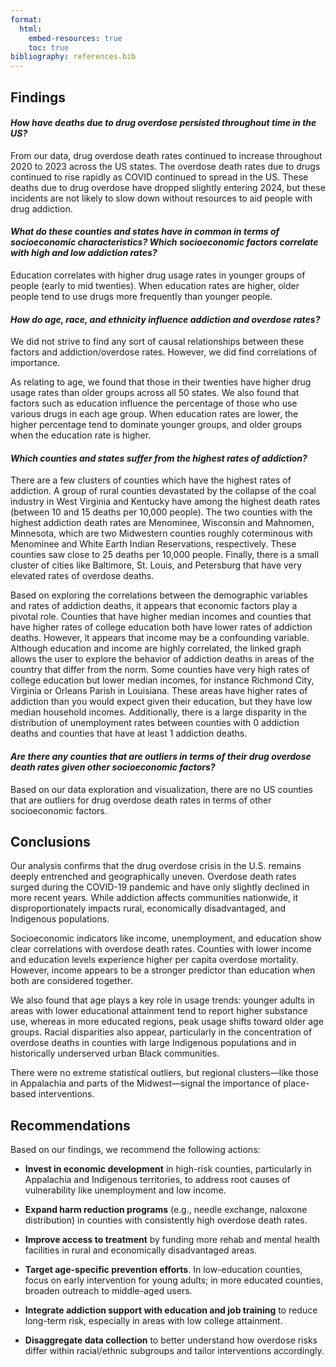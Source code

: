 ```yaml
---
format: 
  html:
    embed-resources: true
    toc: true
bibliography: references.bib
---
```


## Findings 

#### *How have deaths due to drug overdose persisted throughout time in the US?*

From our data, drug overdose death rates continued to increase throughout 2020 to 2023 across the US states. The overdose death rates due to drugs continued to rise rapidly as COVID continued to spread in the US. These deaths due to drug overdose have dropped slightly entering 2024, but these incidents are not likely to slow down without resources to aid people with drug addiction.

#### *What do these counties and states have in common in terms of socioeconomic characteristics? Which socioeconomic factors correlate with high and low addiction rates?*

Education correlates with higher drug usage rates in younger groups of people (early to mid twenties). When education rates are higher, older people tend to use drugs more frequently than younger people.

#### *How do age, race, and ethnicity influence addiction and overdose rates?*

We did not strive to find any sort of causal relationships between these factors and addiction/overdose rates. However, we did find correlations of importance.

As relating to age, we found that those in their twenties have higher drug usage rates than older groups across all 50 states. We also found that factors such as education influence the percentage of those who use various drugs in each age group. When education rates are lower, the higher percentage tend to dominate younger groups, and older groups when the education rate is higher.

#### *Which counties and states suffer from the highest rates of addiction?*

There are a few clusters of counties which have the highest rates of addiction. A group of rural counties devastated by the collapse of the coal industry in West Virginia and Kentucky have among the highest death rates (between 10 and 15 deaths per 10,000 people). The two counties with the highest addiction death rates are Menominee, Wisconsin and Mahnomen, Minnesota, which are two Midwestern counties roughly coterminous with Menominee and White Earth Indian Reservations, respectively. These counties saw close to 25 deaths per 10,000 people. Finally, there is a small cluster of cities like Baltimore, St. Louis, and Petersburg that have very elevated rates of overdose deaths.

Based on exploring the correlations between the demographic variables and rates of addiction deaths, it appears that economic factors play a pivotal role. Counties that have higher median incomes and counties that have higher rates of college education both have lower rates of addiction deaths. However, it appears that income may be a confounding variable. Although education and income are highly correlated, the linked graph allows the user to explore the behavior of addiction deaths in areas of the country that differ from the norm. Some counties have very high rates of college education but lower median incomes, for instance Richmond City, Virginia or Orleans Parish in Louisiana. These areas have higher rates of addiction than you would expect given their education, but they have low median household incomes. Additionally, there is a large disparity in the distribution of unemployment rates between counties with 0 addiction deaths and counties that have at least 1 addiction deaths.

#### *Are there any counties that are outliers in terms of their drug overdose death rates given other socioeconomic factors?*

Based on our data exploration and visualization, there are no US counties that are outliers for drug overdose death rates in terms of other socioeconomic factors.

## Conclusions
Our analysis confirms that the drug overdose crisis in the U.S. remains deeply entrenched and geographically uneven. Overdose death rates surged during the COVID-19 pandemic and have only slightly declined in more recent years. While addiction affects communities nationwide, it disproportionately impacts rural, economically disadvantaged, and Indigenous populations.

Socioeconomic indicators like income, unemployment, and education show clear correlations with overdose death rates. Counties with lower income and education levels experience higher per capita overdose mortality. However, income appears to be a stronger predictor than education when both are considered together.

We also found that age plays a key role in usage trends: younger adults in areas with lower educational attainment tend to report higher substance use, whereas in more educated regions, peak usage shifts toward older age groups. Racial disparities also appear, particularly in the concentration of overdose deaths in counties with large Indigenous populations and in historically underserved urban Black communities.

There were no extreme statistical outliers, but regional clusters—like those in Appalachia and parts of the Midwest—signal the importance of place-based interventions.

## Recommendations

Based on our findings, we recommend the following actions:

- **Invest in economic development** in high-risk counties, particularly in Appalachia and Indigenous territories, to address root causes of vulnerability like unemployment and low income.

- **Expand harm reduction programs** (e.g., needle exchange, naloxone distribution) in counties with consistently high overdose death rates.

- **Improve access to treatment** by funding more rehab and mental health facilities in rural and economically disadvantaged areas.

- **Target age-specific prevention efforts**. In low-education counties, focus on early intervention for young adults; in more educated counties, broaden outreach to middle-aged users.

- **Integrate addiction support with education and job training** to reduce long-term risk, especially in areas with low college attainment.

- **Disaggregate data collection** to better understand how overdose risks differ within racial/ethnic subgroups and tailor interventions accordingly.
